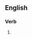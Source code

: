 ==English==

===Verb===
{{head|en|present participle}}

# {{present participle of|grype|lang=en|nocat=1}}